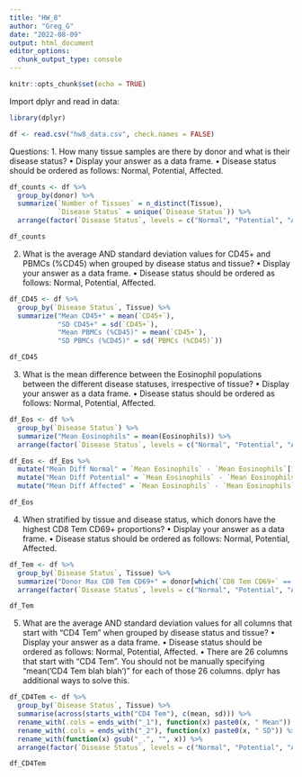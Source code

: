 ```yaml
---
title: "HW_8"
author: "Greg_G"
date: "2022-08-09"
output: html_document
editor_options: 
  chunk_output_type: console
---
```


```r
knitr::opts_chunk$set(echo = TRUE)
```

Import dplyr and read in data:

```r
library(dplyr)

df <- read.csv("hw8_data.csv", check.names = FALSE)
```

Questions:
1. How many tissue samples are there by donor and what is their disease status?
  • Display your answer as a data frame.
  • Disease status should be ordered as follows: Normal, Potential, Affected.

```r
df_counts <- df %>%
  group_by(donor) %>%
  summarize(`Number of Tissues` = n_distinct(Tissue),
            `Disease Status` = unique(`Disease Status`)) %>%
  arrange(factor(`Disease Status`, levels = c("Normal", "Potential", "Affected")))

df_counts
```

  
2. What is the average AND standard deviation values for CD45+ and PBMCs (%CD45) when grouped by disease status and tissue?
  • Display your answer as a data frame.
  • Disease status should be ordered as follows: Normal, Potential, Affected.
```r
df_CD45 <- df %>%
  group_by(`Disease Status`, Tissue) %>%
  summarize("Mean CD45+" = mean(`CD45+`),
            "SD CD45+" = sd(`CD45+`),
            "Mean PBMCs (%CD45)" = mean(`CD45+`),
            "SD PBMCs (%CD45)" = sd(`PBMCs (%CD45)`))

df_CD45
```
  
3. What is the mean difference between the Eosinophil populations between the different disease statuses, irrespective of tissue?
  • Display your answer as a data frame.
  • Disease status should be ordered as follows: Normal, Potential, Affected.
```r
df_Eos <- df %>%
  group_by(`Disease Status`) %>%
  summarize("Mean Eosinophils" = mean(Eosinophils)) %>%
  arrange(factor(`Disease Status`, levels = c("Normal", "Potential", "Affected")))

df_Eos <- df_Eos %>%
  mutate("Mean Diff Normal" = `Mean Eosinophils` - `Mean Eosinophils`[1]) %>%
  mutate("Mean Diff Potential" = `Mean Eosinophils` - `Mean Eosinophils`[2]) %>%
  mutate("Mean Diff Affected" = `Mean Eosinophils` - `Mean Eosinophils`[3])

df_Eos
```

4. When stratified by tissue and disease status, which donors have the highest CD8 Tem CD69+ proportions?
  • Display your answer as a data frame.
  • Disease status should be ordered as follows: Normal, Potential, Affected.
```r
df_Tem <- df %>%
  group_by(`Disease Status`, Tissue) %>%
  summarize("Donor Max CD8 Tem CD69+" = donor[which(`CD8 Tem CD69+` == max(`CD8 Tem CD69+`))]) %>%
  arrange(factor(`Disease Status`, levels = c("Normal", "Potential", "Affected")))

df_Tem
```

5. What are the average AND standard deviation values for all columns that start with “CD4 Tem” when grouped by disease status and tissue?
  • Display your answer as a data frame.
  • Disease status should be ordered as follows: Normal, Potential, Affected.
  • There are 26 columns that start with “CD4 Tem”. You should not be manually specifying
  “mean(‘CD4 Tem blah blah‘)” for each of those 26 columns. dplyr has additional ways to solve this.
```r
df_CD4Tem <- df %>%
  group_by(`Disease Status`, Tissue) %>%
  summarise(across(starts_with("CD4 Tem"), c(mean, sd))) %>%
  rename_with(.cols = ends_with("_1"), function(x) paste0(x, " Mean")) %>%
  rename_with(.cols = ends_with("_2"), function(x) paste0(x, " SD")) %>%
  rename_with(function(x) gsub("_.", "", x)) %>%
  arrange(factor(`Disease Status`, levels = c("Normal", "Potential", "Affected")))

df_CD4Tem
```
